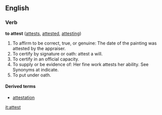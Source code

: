 ==English==
===Verb===
'''to attest''' ([[attests]], [[attested]], [[attesting]])

#To affirm to be correct, true, or genuine: The date of the painting was attested by the appraiser.
#To certify by signature or oath: attest a will.
#To certify in an official capacity.
#To supply or be evidence of: Her fine work attests her ability. See Synonyms at indicate.
#To put under oath.

====Derived terms====
*[[attestation]]

[[it:attest]]